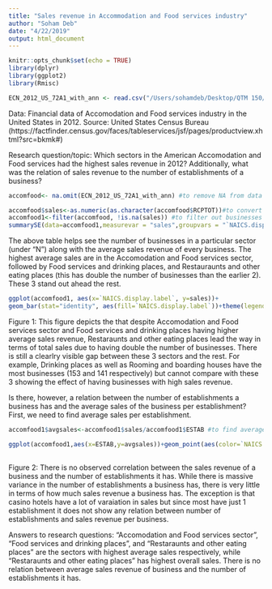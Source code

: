 ```yaml
---
title: "Sales revenue in Accommodation and Food services industry"
author: "Soham Deb"
date: "4/22/2019"
output: html_document
---
```


```r
knitr::opts_chunk$set(echo = TRUE)
library(dplyr)
library(ggplot2)
library(Rmisc)
```



```r

ECN_2012_US_72A1_with_ann <- read.csv("/Users/sohamdeb/Desktop/QTM 150/ECN_2012_US_72A1_with_ann.csv") #to get data
```
Data: Financial data of Accomodation and Food services industry in the United States in 2012. Source: United States Census Bureau (https://factfinder.census.gov/faces/tableservices/jsf/pages/productview.xhtml?src=bkmk#)

Research question/topic: Which sectors in the American Accomodation and Food services had the highest sales revenue in 2012? Additionally, what was the relation of sales revenue to the number of establishments of a business?


```r
accomfood<- na.omit(ECN_2012_US_72A1_with_ann) #to remove NA from data
```



```r

accomfood$sales<-as.numeric(as.character(accomfood$RCPTOT))#to convert concerned data of sales revenue to numeric
accomfood1<-filter(accomfood, !is.na(sales)) #to filter out businesses that did not report financial data
summarySE(data=accomfood1,measurevar = "sales",groupvars = "`NAICS.display.label`") #to find average sales revenue of businesses and total businesses in every sector
``` 

The above table helps see the number of businesses in a particular sector (under "N") along with the average sales revenue of every business. The highest average sales are in the Accomodation and Food services sector, followed by Food services and drinking places, and Restauraunts and other eating places (this has double the number of businesses than the earlier 2). These 3 stand out ahead the rest.



```r

ggplot(accomfood1, aes(x=`NAICS.display.label`, y=sales))+
geom_bar(stat="identity", aes(fill=`NAICS.display.label`))+theme(legend.position = "top")+labs(y="Total sales revenue",x="Sector",title = "Figure 1: Total sales revenue by sector") +coord_flip()
```

Figure 1: This figure depicts the that despite Accomodation and Food services sector and Food services and drinking places having higher average sales revenue, Restaraunts and other eating places lead the way in terms of total sales due to having double the number of businesses. There is still a clearlry visible gap between these 3 sectors and the rest. For example, Drinking places as well as Rooming and boarding houses have the most businesses (153 and 141 respectively) but cannot compare with these 3 showing the effect of having businesses with high sales revenue.

Is there, however, a relation between the number of establishments a business has and the average sales of the business per establishment? First, we need to find average sales per establishment.

```r
accomfood1$avgsales<-accomfood1$sales/accomfood1$ESTAB #to find average sales per establishment of a busines
```



```r
ggplot(accomfood1,aes(x=ESTAB,y=avgsales))+geom_point(aes(color=`NAICS.display.label`))+theme(legend.position = "top")+labs(x="Number of establishments of business",y="Average sales per establishment of business", title = "Figure 2: Average Sales vs Number of establishments")
                                                                          
```


Figure 2: There is no observed correlation between the sales revenue of a business and the number of establishments it has. While there is massive variance in the number of establishments a business has, there is very little in terms of how much sales revenue a business has. The exception is that casino hotels have a lot of varaiation in sales but since most have just 1 establishment it does not show any relation between number of establishments and sales revenue per business. 

Answers to research questions: "Accomodation and Food services sector", "Food services and drinking places", and "Restaraunts and other eating places" are the sectors with highest average sales respectively, while "Restaraunts and other eating places" has highest overall sales. There is no relation between average sales revenue of business and the number of establishments it has.


